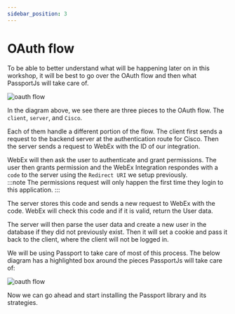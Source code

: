 ```yaml
---
sidebar_position: 3
---
```


# OAuth flow

To be able to better understand what will be happening later on in this workshop, it will be best to go over the OAuth flow and then what PassportJs will take care of.

![oauth flow](../static/img/WebEx-OAuth-flow.svg)

In the diagram above, we see there are three pieces to the OAuth flow.  The `client`, `server`, and `Cisco`.

Each of them handle a different portion of the flow.  The client first sends a request to the backend server at the authentication route for Cisco.  Then the server sends a request to WebEx with the ID of our integration. 

WebEx will then ask the user to authenticate and grant permissions. The user then grants permission and the WebEx Integration respondes with a `code` to the server using the `Redirect URI` we setup previously.  
:::note
The permissions request will only happen the first time they login to this application.
:::

The server stores this code and sends a new request to WebEx with the code.  WebEx will check this code and if it is valid, return the User data.  

The server will then parse the user data and create a new user in the database if they did not previously exist.  Then it will set a cookie and pass it back to the client, where the client will not be logged in.

We will be using Passport to take care of most of this process. The below diagram has a highlighted box around the pieces PassportJs will take care of:

![oauth flow](../static/img/WebEx-OAuth-flow-passport.svg)

Now we can go ahead and start installing the Passport library and its strategies.

